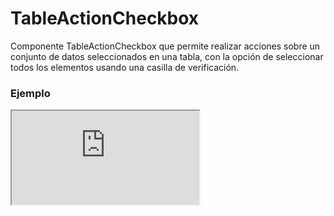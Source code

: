 
# TableActionCheckbox

Componente TableActionCheckbox que permite realizar acciones sobre un conjunto de datos seleccionados en una tabla, con la opción de seleccionar todos los elementos usando una casilla de verificación.

### Ejemplo

<Iframe src="https://fenextjs-component-storybook.vercel.app/iframe.html?args=&id=component-table-action-checkbox--index&viewMode=story" />

### Importacion

Para importar el componente TableActionCheckbox, se puede hacer desde fenextjs

```tsx copy
import { TableActionCheckbox } from "fenextjs";
```

### Parametros

| Parametro | Tipo | Requerido | Default | Descripcion |
| --------- | ---- | --------- | ------- | ----------- |
| className | string | no | "" | Clase CSS para el contenedor principal del componente. |
| actionAllCheckbox | InputCheckboxProps | no |  | Propiedades para la casilla de verificación que permite seleccionar o deseleccionar todos los elementos. |
| actions | ((data: T[]) =\> ReactNode)[] | no |  | Arreglo de funciones que toman los datos seleccionados como parámetro y devuelven un elemento React. Cada función representa una acción que se puede ejecutar en los datos seleccionados. |
| data | T[] | no |  | Arreglo de datos en el que se aplicarán las acciones definidas. |

### Storybook

Para ver el storybook del componente lo puede hacer con este [link](https://fenextjs-component-storybook.vercel.app/?path=/story/component-table-action-checkbox--index)

### Usos

- Uso básico del TableActionCheckbox

```tsx copy
<TableActionCheckbox className="my-checkbox" data={[{ id: 1, name: "Item 1" }, { id: 2, name: "Item 2" }]} actionAllCheckbox={{ label: "Select All" }} />
```

- Uso con acciones personalizadas

```tsx copy
<TableActionCheckbox data={[{ id: 1, name: "Item 1" }, { id: 2, name: "Item 2" }]} actions={[
                (selectedData) => <button onClick={() => console.log(selectedData)}>Delete</button>,
                (selectedData) => <button onClick={() => console.log(selectedData)}>Edit</button>
            ]} />
```

